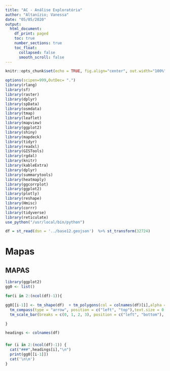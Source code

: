 ```yaml
---
title: "AC - Análise Exploratória"
author: "Altanízio; Vanessa"
date: "05/05/2020"
output: 
  html_document:
    df_print: paged
    toc: true
    number_sections: true
    toc_float:
      collapsed: false
      smooth_scroll: false
---
```


```r
knitr::opts_chunk$set(echo = TRUE, fig.align="center", out.width="100%",python = reticulate::eng_python)

options(scipen=999,OutDec= ".")
library(rlang)
library(sf)
library(raster)
library(dplyr)
library(spData)
library(osmdata)
library(tmap)   
library(leaflet)
library(mapview)
library(ggplot2) 
library(shiny) 
library(mapdeck)
library(tidyr)
library(readxl)
library(GISTools)
library(rgdal)
library(knitr)
library(kableExtra)
library(dplyr)
library(summarytools)
library(heatmaply)
library(ggcorrplot)
library(ggplot2)
library(plotly)
library(reshape)
library(Hmisc)
library(corrr)
library(tidyverse)
library(reticulate)
use_python("/usr/local/bin/python")
```



```r
df = st_read(dsn = '../base12.geojson')  %>% st_transform(32724)
```

# Mapas

## MAPAS {.tabset .tabset-dropdown}

```r
library(ggplot2)
gg0 <- list()

for(i in 2:(ncol(df)-1)){

gg0[[i-1]] <- tm_shape(df)  + tm_polygons(col = colnames(df)[i],alpha = 1,palette = 'Blues')  + tm_borders() + 
  tm_compass(type = "arrow", position = c("left", "top"),text.size = 0.5) +
  tm_scale_bar(breaks = c(0, 1, 2, 3), position = c("left", "bottom"), text.size = 0.5)

}

headings <- colnames(df)

```

### 

```r
for (i in 2:(ncol(df)-1)) {
  cat("###",headings[i],"\n")
  print(gg0[[i-1]])
  cat('\n\n')
}
```


